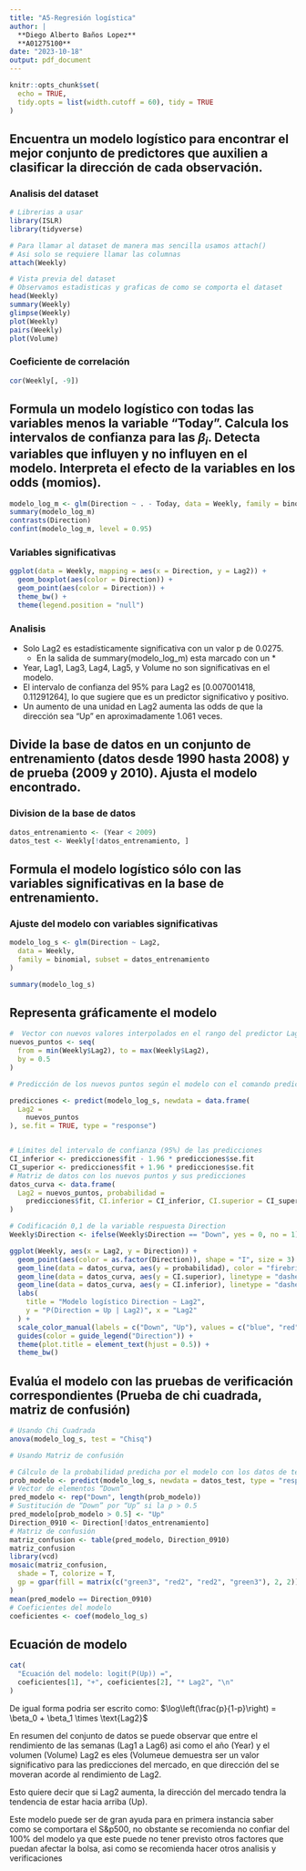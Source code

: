 ```yaml
---
title: "A5-Regresión logística"
author: |
  **Diego Alberto Baños Lopez**  
  **A01275100**
date: "2023-10-18"
output: pdf_document
---
```


``` r
knitr::opts_chunk$set(
  echo = TRUE,
  tidy.opts = list(width.cutoff = 60), tidy = TRUE
)
```
## Encuentra un modelo logístico para encontrar el mejor conjunto de predictores que auxilien a clasificar la dirección de cada observación.
### Analisis del dataset
``` r
# Librerias a usar
library(ISLR)
library(tidyverse)

# Para llamar al dataset de manera mas sencilla usamos attach()
# Asi solo se requiere llamar las columnas
attach(Weekly)

# Vista previa del dataset
# Observamos estadisticas y graficas de como se comporta el dataset
head(Weekly)
summary(Weekly)
glimpse(Weekly)
plot(Weekly)
pairs(Weekly)
plot(Volume)
```

### Coeficiente de correlación
``` r
cor(Weekly[, -9])
```

## Formula un modelo logístico con todas las variables menos la variable "Today". Calcula los intervalos de confianza para las $\beta_i$. Detecta variables que influyen y no influyen en el modelo. Interpreta el efecto de la variables en los odds (momios).
``` r
modelo_log_m <- glm(Direction ~ . - Today, data = Weekly, family = binomial)
summary(modelo_log_m)
contrasts(Direction)
confint(modelo_log_m, level = 0.95)
```

### Variables significativas
``` r
ggplot(data = Weekly, mapping = aes(x = Direction, y = Lag2)) +
  geom_boxplot(aes(color = Direction)) +
  geom_point(aes(color = Direction)) +
  theme_bw() +
  theme(legend.position = "null")
```

### Analisis

* Solo Lag2 es estadísticamente significativa con un valor p de 0.0275.
  * En la salida de summary(modelo_log_m) esta marcado con un *
* Year, Lag1, Lag3, Lag4, Lag5, y Volume no son significativas en el modelo.
* El intervalo de confianza del 95% para Lag2 es [0.007001418, 0.11291264], lo que sugiere que es un predictor significativo y positivo.
* Un aumento de una unidad en Lag2 aumenta las odds de que la dirección sea "Up" en aproximadamente 1.061 veces.


## Divide la base de datos en un conjunto de entrenamiento (datos desde 1990 hasta 2008) y de prueba (2009 y 2010). Ajusta el modelo encontrado.

### Division de la base de datos
```r
datos_entrenamiento <- (Year < 2009)
datos_test <- Weekly[!datos_entrenamiento, ]
```

## Formula el modelo logístico sólo con las variables significativas en la base de entrenamiento.

### Ajuste del modelo con variables significativas

```r
modelo_log_s <- glm(Direction ~ Lag2,
  data = Weekly,
  family = binomial, subset = datos_entrenamiento
)

summary(modelo_log_s)
```

## Representa gráficamente el modelo
```r
#  Vector con nuevos valores interpolados en el rango del predictor Lag2:
nuevos_puntos <- seq(
  from = min(Weekly$Lag2), to = max(Weekly$Lag2),
  by = 0.5
)

# Predicción de los nuevos puntos según el modelo con el comando predict()

predicciones <- predict(modelo_log_s, newdata = data.frame(
  Lag2 =
    nuevos_puntos
), se.fit = TRUE, type = "response")


# Límites del intervalo de confianza (95%) de las predicciones
CI_inferior <- predicciones$fit - 1.96 * predicciones$se.fit
CI_superior <- predicciones$fit + 1.96 * predicciones$se.fit
# Matriz de datos con los nuevos puntos y sus predicciones
datos_curva <- data.frame(
  Lag2 = nuevos_puntos, probabilidad =
    predicciones$fit, CI.inferior = CI_inferior, CI.superior = CI_superior
)

# Codificación 0,1 de la variable respuesta Direction
Weekly$Direction <- ifelse(Weekly$Direction == "Down", yes = 0, no = 1)

ggplot(Weekly, aes(x = Lag2, y = Direction)) +
  geom_point(aes(color = as.factor(Direction)), shape = "I", size = 3) +
  geom_line(data = datos_curva, aes(y = probabilidad), color = "firebrick") +
  geom_line(data = datos_curva, aes(y = CI.superior), linetype = "dashed") +
  geom_line(data = datos_curva, aes(y = CI.inferior), linetype = "dashed") +
  labs(
    title = "Modelo logístico Direction ~ Lag2",
    y = "P(Direction = Up | Lag2)", x = "Lag2"
  ) +
  scale_color_manual(labels = c("Down", "Up"), values = c("blue", "red")) +
  guides(color = guide_legend("Direction")) +
  theme(plot.title = element_text(hjust = 0.5)) +
  theme_bw()
```

## Evalúa el modelo con las pruebas de verificación correspondientes (Prueba de chi cuadrada, matriz de confusión)
```r
# Usando Chi Cuadrada
anova(modelo_log_s, test = "Chisq")

# Usando Matriz de confusión

# Cálculo de la probabilidad predicha por el modelo con los datos de test
prob_modelo <- predict(modelo_log_s, newdata = datos_test, type = "response")
# Vector de elementos “Down”
pred_modelo <- rep("Down", length(prob_modelo))
# Sustitución de “Down” por “Up” si la p > 0.5
pred_modelo[prob_modelo > 0.5] <- "Up"
Direction_0910 <- Direction[!datos_entrenamiento]
# Matriz de confusión
matriz_confusion <- table(pred_modelo, Direction_0910)
matriz_confusion
library(vcd)
mosaic(matriz_confusion,
  shade = T, colorize = T,
  gp = gpar(fill = matrix(c("green3", "red2", "red2", "green3"), 2, 2))
)
mean(pred_modelo == Direction_0910)
# Coeficientes del modelo
coeficientes <- coef(modelo_log_s)
```
## Ecuación de modelo
```r
cat(
  "Ecuación del modelo: logit(P(Up)) =",
  coeficientes[1], "+", coeficientes[2], "* Lag2", "\n"
)
```
De igual forma podria ser escrito como:
$\log\left(\frac{p}{1-p}\right) = \beta_0 + \beta_1 \times \text{Lag2}$

En resumen del conjunto de datos se puede observar que entre el rendimiento de las semanas
(Lag1 a Lag6) asi como el año (Year) y el volumen (Volume) Lag2 es eles (Volumeue demuestra ser un valor significativo para las predicciones del mercado, en que dirección del se moveran acorde al rendimiento de Lag2.

Esto quiere decir que si Lag2 aumenta, la dirección del mercado tendra la tendencia de estar hacia arriba (Up).

Este modelo puede ser de gran ayuda para en primera instancia saber como se comportara el S&p500, no obstante se recomienda no confiar del 100% del modelo ya que este puede no tener previsto otros factores que puedan afectar la bolsa, asi como se recomienda hacer otros analisis y verificaciones
